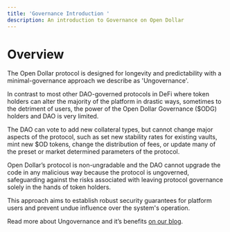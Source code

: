 ```yaml
---
title: 'Governance Introduction '
description: An introduction to Governance on Open Dollar
---
```


# Overview

The Open Dollar protocol is designed for longevity and predictability with a minimal-governance approach we describe as 'Ungovernance'.

In contrast to most other DAO-governed protocols in DeFi where token holders can alter the majority of the platform in drastic ways, sometimes to the detriment of users, the power of the Open Dollar Governance ($ODG) holders and DAO is very limited.

The DAO can vote to add new collateral types, but cannot change major aspects of the protocol, such as set new stability rates for existing vaults, mint new $OD tokens, change the distribution of fees, or update many of the preset or market determined parameters of the protocol.

Open Dollar’s protocol is non-ungradable and the DAO cannot upgrade the code in any malicious way because the protocol is ungoverned, safeguarding against the risks associated with leaving protocol governance solely in the hands of token holders.

This approach aims to establish robust security guarantees for platform users and prevent undue influence over the system's operation.

Read more about Ungovernance and it’s benefits [on our blog](https://mirror.xyz/0x8a81CEeb0a12998616F1aB932cDbc941F0d539E9/hOuSqMOx6rtkLV5pY1KcM4B0k_7UmEDRnE8D91N6jLA).
